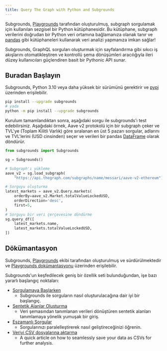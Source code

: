```yaml
---
title: Query The Graph with Python and Subgrounds
---
```


Subgrounds, [Playgrounds](https://playgrounds.network/) tarafından oluşturulmuş, subgraph sorgulamak için kullanılan sezgisel bir Python kütüphanesidir. Bu kütüphane, subgraph verilerini doğrudan bir Python veri ortamına bağlamanıza olanak tanır ve [pandas](https://pandas.pydata.org/) gibi kütüphaneleri kullanarak veri analizi yapmanıza imkan sağlar!

Subgrounds, GraphQL sorguları oluşturmak için sayfalandırma gibi sıkıcı iş akışlarını otomatikleştiren ve kontrollü şema dönüşümleri aracılığıyla ileri düzey kullanıcıları güçlendiren basit bir Pythonic API sunar.

## Buradan Başlayın

Subgrounds, Python 3.10 veya daha yüksek bir sürümünü gerektirir ve [pypi](https://pypi.org/project/subgrounds/) üzerinden erişilebilir.

```bash
pip install --upgrade subgrounds
# yada
python -m pip install --upgrade subgrounds
```

Kurulum tamamlandıktan sonra, aşağıdaki sorgu ile subgrounds'ı test edebilirsiniz. Aşağıdaki örnek, Aave v2 protokolü için bir subgraph çeker ve TVL'ye (Toplam Kilitli Varlık) göre sıralanan en üst 5 pazarı sorgular, adlarını ve TVL'lerini (USD cinsinden) seçer ve verileri bir pandas [DataFrame](https://pandas.pydata.org/pandas-docs/dev/reference/api/pandas.DataFrame.html#pandas.DataFrame) olarak döndürür.

```python
from subgrounds import Subgrounds

sg = Subgrounds()

# Subgraph'ı yükleme
aave_v2 = sg.load_subgraph(
    "https://api.thegraph.com/subgraphs/name/messari/aave-v2-ethereum")

# Sorguyu oluşturma
latest_markets = aave_v2.Query.markets(
    orderBy=aave_v2.Market.totalValueLockedUSD,
    orderDirection='desc',
    first=5,
)
# Sorguyu bir veri çerçevesine döndürme
sg.query_df([
    latest_markets.name,
    latest_markets.totalValueLockedUSD,
])
```

## Dökümantasyon

Subgrounds, [Playgrounds](https://playgrounds.network/) ekibi tarafından oluşturulmuş ve sürdürülmektedir ve [Playgrounds dokümantasyonu](https://docs.playgrounds.network/subgrounds) üzerinden erişilebilir.

Subgrounds'un keşfedilecek geniş bir özellik seti bulunduğundan, işe bazı yararlı başlangıç noktaları:

- [Sorgulamaya Başlarken](https://docs.playgrounds.network/subgrounds/getting_started/basics/)
  - Subgrounds ile sorguların nasıl oluşturulacağına dair iyi bir başlangıç.
- [Sentetik Alanlar Oluşturma](https://docs.playgrounds.network/subgrounds/getting_started/synthetic_fields/)
  - Veri şemasından tanımlanan verileri dönüştüren sentetik alanları tanımlamaya yönelik yumuşak bir giriş.
- [Eşzamanlı Sorgular](https://docs.playgrounds.network/subgrounds/getting_started/async/)
  - Sorgularınızı paralelleştirerek nasıl geliştireceğinizi öğrenin.
- [Veriyi CSV dosyalarına aktarma](https://docs.playgrounds.network/subgrounds/faq/exporting/)
  - A quick article on how to seamlessly save your data as CSVs for further analysis.
